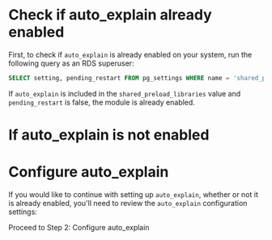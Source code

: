 
# Check if auto_explain already enabled

First, to check if `auto_explain` is already enabled on your system, run the following
query as an RDS superuser:

```sql
SELECT setting, pending_restart FROM pg_settings WHERE name = 'shared_preload_libraries';
```

If `auto_explain` is included in the `shared_preload_libraries` value and `pending_restart`
is false, the module is already enabled.


# If auto_explain is not enabled

<AutoExplainNotice />


# Configure auto_explain

If you would like to continue with setting up `auto_explain`, whether or not it is
already enabled, you'll need to review the `auto_explain` configuration settings:

<Link className="btn btn-success" to="02_review_settings">
   Proceed to Step 2: Configure auto_explain
</Link>
